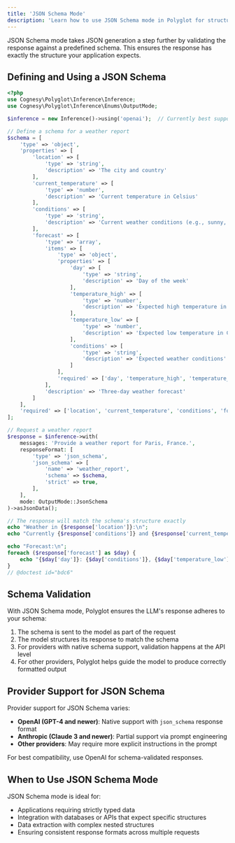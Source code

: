 ```yaml
---
title: 'JSON Schema Mode'
description: 'Learn how to use JSON Schema mode in Polyglot for structured and validated LLM responses.'
---
```


JSON Schema mode takes JSON generation a step further by validating the response against a predefined schema. This ensures the response has exactly the structure your application expects.

## Defining and Using a JSON Schema

```php
<?php
use Cognesy\Polyglot\Inference\Inference;
use Cognesy\Polyglot\Inference\Enums\OutputMode;

$inference = new Inference()->using('openai');  // Currently best supported by OpenAI

// Define a schema for a weather report
$schema = [
    'type' => 'object',
    'properties' => [
        'location' => [
            'type' => 'string',
            'description' => 'The city and country'
        ],
        'current_temperature' => [
            'type' => 'number',
            'description' => 'Current temperature in Celsius'
        ],
        'conditions' => [
            'type' => 'string',
            'description' => 'Current weather conditions (e.g., sunny, rainy)'
        ],
        'forecast' => [
            'type' => 'array',
            'items' => [
                'type' => 'object',
                'properties' => [
                    'day' => [
                        'type' => 'string',
                        'description' => 'Day of the week'
                    ],
                    'temperature_high' => [
                        'type' => 'number',
                        'description' => 'Expected high temperature in Celsius'
                    ],
                    'temperature_low' => [
                        'type' => 'number',
                        'description' => 'Expected low temperature in Celsius'
                    ],
                    'conditions' => [
                        'type' => 'string',
                        'description' => 'Expected weather conditions'
                    ]
                ],
                'required' => ['day', 'temperature_high', 'temperature_low', 'conditions']
            ],
            'description' => 'Three-day weather forecast'
        ]
    ],
    'required' => ['location', 'current_temperature', 'conditions', 'forecast']
];

// Request a weather report
$response = $inference->with(
    messages: 'Provide a weather report for Paris, France.',
    responseFormat: [
        'type' => 'json_schema',
        'json_schema' => [
            'name' => 'weather_report',
            'schema' => $schema,
            'strict' => true,
        ],
    ],
    mode: OutputMode::JsonSchema
)->asJsonData();

// The response will match the schema's structure exactly
echo "Weather in {$response['location']}:\n";
echo "Currently {$response['conditions']} and {$response['current_temperature']}°C\n\n";

echo "Forecast:\n";
foreach ($response['forecast'] as $day) {
    echo "{$day['day']}: {$day['conditions']}, {$day['temperature_low']}°C to {$day['temperature_high']}°C\n";
}
// @doctest id="bdc6"
```


## Schema Validation

With JSON Schema mode, Polyglot ensures the LLM's response adheres to your schema:

1. The schema is sent to the model as part of the request
2. The model structures its response to match the schema
3. For providers with native schema support, validation happens at the API level
4. For other providers, Polyglot helps guide the model to produce correctly formatted output


## Provider Support for JSON Schema

Provider support for JSON Schema varies:

- **OpenAI (GPT-4 and newer)**: Native support with `json_schema` response format
- **Anthropic (Claude 3 and newer)**: Partial support via prompt engineering
- **Other providers**: May require more explicit instructions in the prompt

For best compatibility, use OpenAI for schema-validated responses.


## When to Use JSON Schema Mode

JSON Schema mode is ideal for:
- Applications requiring strictly typed data
- Integration with databases or APIs that expect specific structures
- Data extraction with complex nested structures
- Ensuring consistent response formats across multiple requests

